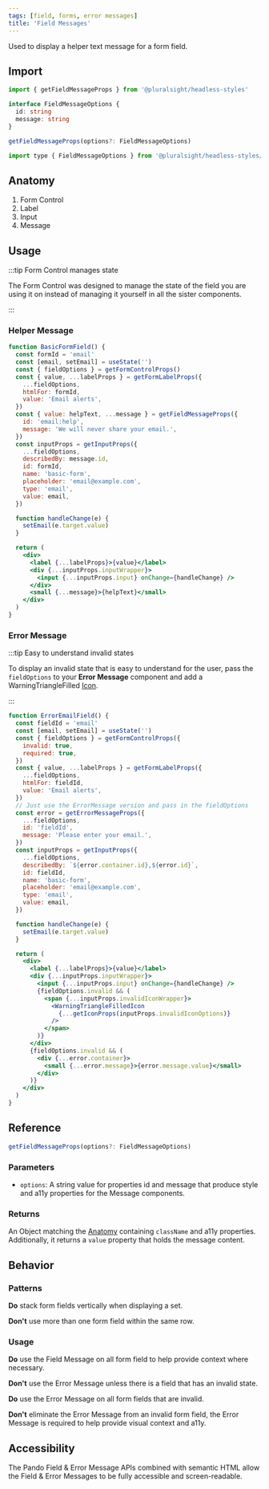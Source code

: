 ```yaml
---
tags: [field, forms, error messages]
title: 'Field Messages'
---
```



<p className="size-xxl">
  Used to display a helper text message for a form field.
</p>

<DocsLinkBar
  github="https://github.com/pluralsight/pando/tree/main/packages/headless-styles/src/components/FieldMessage"
  figma="https://www.figma.com/file/ZmH4XsZS5WnKeo28ylM5x1/Pando-UI-kit-(Web)?node-id=1214%3A50560&t=YLA3FBYLefNvfeuf-0"
/>

## Import

```javascript
import { getFieldMessageProps } from '@pluralsight/headless-styles'
```

```typescript
interface FieldMessageOptions {
  id: string
  message: string
}

getFieldMessageProps(options?: FieldMessageOptions)
```

```javascript
import type { FieldMessageOptions } from '@pluralsight/headless-styles/types'
```

## Anatomy

1. Form Control
2. Label
3. Input
4. Message

## Usage

:::tip Form Control manages state

The Form Control was designed to manage the state of the field you are using it on instead of managing it yourself in all the sister components.

:::

### Helper Message

```jsx live
function BasicFormField() {
  const formId = 'email'
  const [email, setEmail] = useState('')
  const { fieldOptions } = getFormControlProps()
  const { value, ...labelProps } = getFormLabelProps({
    ...fieldOptions,
    htmlFor: formId,
    value: 'Email alerts',
  })
  const { value: helpText, ...message } = getFieldMessageProps({
    id: 'email:help',
    message: 'We will never share your email.',
  })
  const inputProps = getInputProps({
    ...fieldOptions,
    describedBy: message.id,
    id: formId,
    name: 'basic-form',
    placeholder: 'email@example.com',
    type: 'email',
    value: email,
  })

  function handleChange(e) {
    setEmail(e.target.value)
  }

  return (
    <div>
      <label {...labelProps}>{value}</label>
      <div {...inputProps.inputWrapper}>
        <input {...inputProps.input} onChange={handleChange} />
      </div>
      <small {...message}>{helpText}</small>
    </div>
  )
}
```

### Error Message

:::tip Easy to understand invalid states

To display an invalid state that is easy to understand for the user, pass the `fieldOptions` to your **Error Message** component and add a WarningTriangleFilled [Icon](../general/icons.mdx).

:::

```jsx live
function ErrorEmailField() {
  const fieldId = 'email'
  const [email, setEmail] = useState('')
  const { fieldOptions } = getFormControlProps({
    invalid: true,
    required: true,
  })
  const { value, ...labelProps } = getFormLabelProps({
    ...fieldOptions,
    htmlFor: fieldId,
    value: 'Email alerts',
  })
  // Just use the ErrorMessage version and pass in the fieldOptions
  const error = getErrorMessageProps({
    ...fieldOptions,
    id: 'fieldId',
    message: 'Please enter your email.',
  })
  const inputProps = getInputProps({
    ...fieldOptions,
    describedBy: `${error.container.id},${error.id}`,
    id: fieldId,
    name: 'basic-form',
    placeholder: 'email@example.com',
    type: 'email',
    value: email,
  })

  function handleChange(e) {
    setEmail(e.target.value)
  }

  return (
    <div>
      <label {...labelProps}>{value}</label>
      <div {...inputProps.inputWrapper}>
        <input {...inputProps.input} onChange={handleChange} />
        {fieldOptions.invalid && (
          <span {...inputProps.invalidIconWrapper}>
            <WarningTriangleFilledIcon
              {...getIconProps(inputProps.invalidIconOptions)}
            />
          </span>
        )}
      </div>
      {fieldOptions.invalid && (
        <div {...error.container}>
          <small {...error.message}>{error.message.value}</small>
        </div>
      )}
    </div>
  )
}
```

## Reference

```typescript
getFieldMessageProps(options?: FieldMessageOptions)
```

### Parameters

- `options`: A string value for properties id and message that produce style and a11y properties for the Message components.

### Returns

An Object matching the [Anatomy](#anatomy) containing `className` and a11y properties. Additionally, it returns a `value` property that holds the message content.

## Behavior

### Patterns

**Do** stack form fields vertically when displaying a set.

**Don't** use more than one form field within the same row.

### Usage

**Do** use the Field Message on all form field to help provide context where necessary.

**Don't** use the Error Message unless there is a field that has an invalid state.

**Do** use the Error Message on all form fields that are invalid.

**Don't** eliminate the Error Message from an invalid form field, the Error Message is required to help provide visual context and a11y.

## Accessibility

The Pando Field & Error Message APIs combined with semantic HTML allow the Field & Error Messages to be fully accessible and screen-readable.
